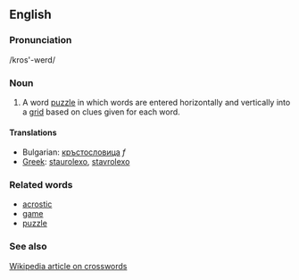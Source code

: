 ==English==

===Pronunciation===

/kros'-werd/

===Noun===

#A word [[puzzle]] in which words are entered horizontally and vertically into a [[grid]] based on clues given for each word.

====Translations====

*Bulgarian: [[кръстословица]] ''f''
*[[Greek]]: [[staurolexo]], [[stavrolexo]]

===Related words===
*[[acrostic]]
*[[game]]
*[[puzzle]]

===See also===
[[w:Crossword|Wikipedia article on crosswords]]